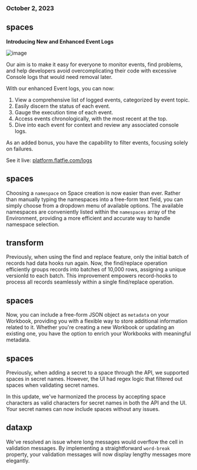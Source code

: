 ### October 2, 2023

## spaces

**Introducing New and Enhanced Event Logs**

![image](../changelog/images/event_logs.png)

Our aim is to make it easy for everyone to monitor events, find problems, and help developers avoid overcomplicating their code with excessive Console logs that would need removal later.

With our enhanced Event logs, you can now:

1. View a comprehensive list of logged events, categorized by event topic.
2. Easily discern the status of each event.
3. Gauge the execution time of each event.
4. Access events chronologically, with the most recent at the top.
5. Dive into each event for context and review any associated console logs.

As an added bonus, you have the capability to filter events, focusing solely on failures.

See it live: [platform.flatfie.com/logs](http://platform.flatfile.com/logs)

## spaces

Choosing a `namespace` on Space creation is now easier than ever. Rather than manually typing the namespaces into a free-form text field, you can simply choose from a dropdown menu of available options. The available namespaces are conveniently listed within the `namespaces` array of the Environment, providing a more efficient and accurate way to handle namespace selection.

## transform

Previously, when using the find and replace feature, only the initial batch of records had data hooks run again. Now, the find/replace operation efficiently groups records into batches of 10,000 rows, assigning a unique versionId to each batch. This improvement empowers record-hooks to process all records seamlessly within a single find/replace operation.

## spaces

Now, you can include a free-form JSON object as `metadata` on your Workbook, providing you with a flexible way to store additional information related to it. Whether you're creating a new Workbook or updating an existing one, you have the option to enrich your Workbooks with meaningful metadata.

## spaces

Previously, when adding a secret to a space through the API, we supported spaces in secret names. However, the UI had regex logic that filtered out spaces when validating secret names.

In this update, we've harmonized the process by accepting space characters as valid characters for secret names in both the API and the UI. Your secret names can now include spaces without any issues.

## dataxp

We've resolved an issue where long messages would overflow the cell in validation messages. By implementing a straightforward `word-break` property, your validation messages will now display lengthy messages more elegantly.
